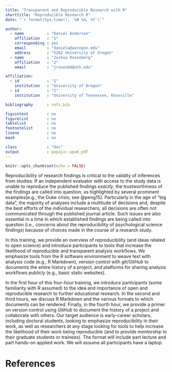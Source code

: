 ```yaml
---
title: "Transparent and Reproducible Research with R"
shorttitle: "Reproducible Research R"
date: "`r format(Sys.time(), '%B %d, %Y')`"

author: 
  - name          : "Daniel Anderson"
    affiliation   : "1"
    corresponding : yes
    email         : "daniela@uoregon.edu"
    address       : "5262 University of Oregon"
  - name          : "Joshua Rosenberg"
    affiliation   : "2"
    email         : "jrosenb8@utk.edu"

affiliation:
  - id            : "1"
    institution   : "University of Oregon"
  - id            : "2"
    institution   : "University of Tennessee, Knoxville"

bibliography      : refs.bib

figsintext        : no
figurelist        : no
tablelist         : no
footnotelist      : no
lineno            : no
mask              : no

class             : "doc"
output            : papaja::apa6_pdf
---
```


```r
knitr::opts_chunk$set(echo = FALSE)
```

<!-- > Provide the course title and description. This information will be used on the AERA Annual Meeting Registration website, in promotional materials, and in the Annual Meeting Program. Developing a clear course description is very important as it is the only information the participant will see prior to registering for the course. Provide a concise description (250 words) that addresses the following: -->

<!--   * Course content -->
<!--   * Format (e.g. lecture, hands-on exercises, group work) -->
<!--   * Course objectives -->
<!--   * Target audience (e.g., graduate students, early career scholars, advanced researchers) -->
<!--   * Prerequisite skills or knowledge -->
<!--   * Potential assignments -->
<!--   * Required material and equipment (e.g., data sets and laptop) -->

<!-- Is the below an alternative title? I was thinking just what we have as the title of the doc, but that's fine too. -->
<!-- **Reproducibility and educational research: An overview and introduction to the tools that make reproducible research work**

This training concerns reproducibility in educational research. Reproducibility is an important consideration for doing research that contributes to theory and builds our understanding of educational practice. While reproducibility has been the focus of other disciplines, where infrastructure and support for it are being developed, educational research has been somewhat slow to embrace reproducible research. The purpose of this workshop is to provide an overview of reproducibility (and ideas related to open science) and to introduce participants to tools that make doing reproducible work possible and efficient. In particular, we emphasize tools from the R software environment, which has multiple tools which work together (in conjunction with a supportive community) to support reproducibility, from the first stages of a data analysis and project to the last. -->

Reproducibility of research findings is critical to the validity of inferences
from studies. If an independent evaluator with access to the study data is
unable to reproduce the published findings *exactly*, the trustworthiness of
the findings are called into question, as highlighted by several prominent
examples[e.g., the Duke crisis; see @peng15]. Particularly in the age of "big
data", the majority of analyses include a multitude of decisions and, despite
the best efforts of the individual researchers, all decisions are often not
communicated through the published journal article. Such issues are also
essential in a time in which established findings are being called into question
(i.e., concerns about the reproducibility of psychological science findings)
because of choices made in the course of a research study.

In this training, we provide an overview of reproducibility (and ideas
related to open science) and introduce participants to tools that increase the
likelihood of reproducible and transparent analysis workflows. We emphasize
tools from the R software environment to weave text with analysis code (e.g., R
Markdown), version control with *git*/*GitHub* to documents the entire history
of a project, and platforms for sharing analysis workflows publicly (e.g., basic
static websites).

In the first hour of this four-hour training, we introduce participants (some
familiarity with R assumed) to the idea and importance of open and reproducible
research to further educational research. In the second and third hours, we
discuss R Markdown and the various formats to which documents can be rendered.
Finally, in the fourth hour, we provide a primer on version control using
*GitHub* to document the history of a project and collaborate with others.
Our target audience is early-career scholars, including doctoral students,
looking to emphasize reproducibility in their work, as well as researchers at
any stage looking for tools to help increase the likelihood of their work being
reproducible (and to provide mentorship to their graduate students or trainees).
The format will include part lecture and part hands-on applied work. We will
assume all participants have a laptop.

\newpage
# References